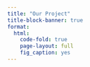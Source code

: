 ```yaml
---
title: "Our Project"
title-block-banner: true
format: 
  html:
    code-fold: true
    page-layout: full
    fig_caption: yes
---
```


```{=html}
<style>

#title-block-header {
  margin-block-end: 1rem;
  position: relative;
  margin-top: -1px;
  height: 75px;
}

.quarto-title-banner {
  margin-block-end: 1rem;
  position: relative;
  margin-top: 0px;
  height: 250%;
}
</style>
```



<!-- verification -->

<a rel="me" style="display:none" href="https://github.com/ersatz-production">Hidden link used to verify my account on GitHub</a>
